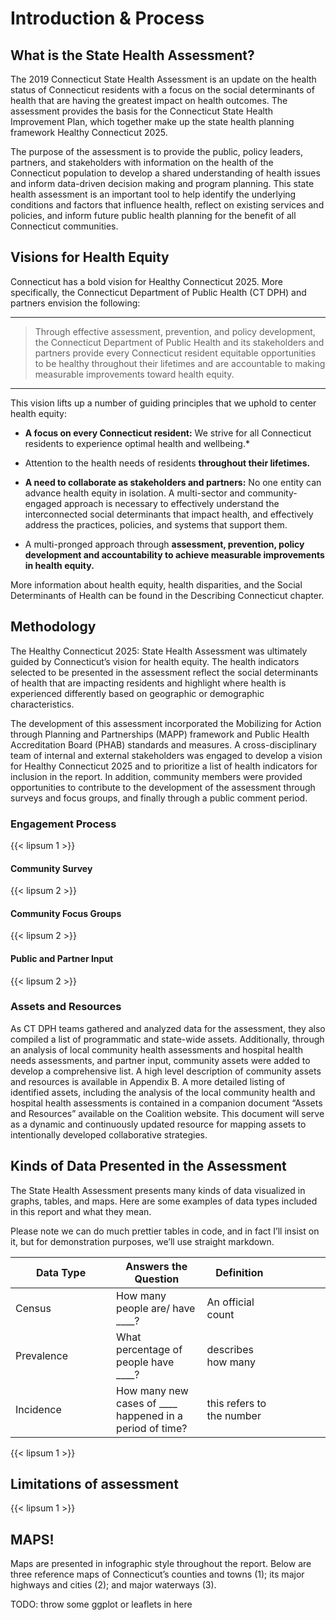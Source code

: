 # Introduction & Process

## What is the State Health Assessment?

The 2019 Connecticut State Health Assessment is an update on the health status
of Connecticut residents with a focus on the social determinants of health that
are having the greatest impact on health outcomes. The assessment provides the
basis for the Connecticut State Health Improvement Plan, which together make up
the state health planning framework Healthy Connecticut 2025.

The purpose of the assessment is to provide the public, policy leaders,
partners, and stakeholders with information on the health of the Connecticut
population to develop a shared understanding of health issues and inform
data-driven decision making and program planning. This state health assessment
is an important tool to help identify the underlying conditions and factors that
influence health, reflect on existing services and policies, and inform future
public health planning for the benefit of all Connecticut communities.

## Visions for Health Equity

Connecticut has a bold vision for Healthy Connecticut 2025. More
specifically, the Connecticut Department of Public Health (CT
DPH) and partners envision the following: 

---

> Through effective assessment, prevention, and
> policy development, the Connecticut Department
> of Public Health and its stakeholders and partners
> provide every Connecticut resident equitable
> opportunities to be healthy throughout their
> lifetimes and are accountable to making
> measurable improvements toward health equity.

---

This vision lifts up a number of guiding principles that we uphold
to center health equity:

- **A focus on every Connecticut resident:** We strive for
all Connecticut residents to experience optimal health
and wellbeing.*

- Attention to the health needs of residents **throughout
their lifetimes.**

- **A need to collaborate as stakeholders and partners:**
No one entity can advance health equity in isolation. A
multi-sector and community-engaged approach is necessary
to effectively understand the interconnected social
determinants that impact health, and effectively address
the practices, policies, and systems that support them.

- A multi-pronged approach through **assessment, prevention,
policy development and accountability to achieve
measurable improvements in health equity.**

More information about health equity, health disparities, and
the Social Determinants of Health can be found in the Describing
Connecticut chapter.

## Methodology

The Healthy Connecticut 2025: State Health Assessment was
ultimately guided by Connecticut’s vision for health equity. The
health indicators selected to be presented in the assessment
reflect the social determinants of health that are impacting
residents and highlight where health is experienced differently
based on geographic or demographic characteristics.

The development of this assessment incorporated the Mobilizing
for Action through Planning and Partnerships (MAPP) framework
and Public Health Accreditation Board (PHAB) standards and
measures. A cross-disciplinary team of internal and external
stakeholders was engaged to develop a vision for Healthy
Connecticut 2025 and to prioritize a list of health indicators for
inclusion in the report. In addition, community members were
provided opportunities to contribute to the development of
the assessment through surveys and focus groups, and finally
through a public comment period.

### Engagement Process

{{< lipsum 1 >}}

#### Community Survey

{{< lipsum 2 >}}

#### Community Focus Groups

{{< lipsum 2 >}}

#### Public and Partner Input

{{< lipsum 2 >}}

### Assets and Resources

As CT DPH teams gathered and analyzed data for the assessment,
they also compiled a list of programmatic and state-wide
assets. Additionally, through an analysis of local community
health assessments and hospital health needs assessments,
and partner input, community assets were added to develop a
comprehensive list. A high level description of community assets
and resources is available in Appendix B. A more detailed
listing of identified assets, including the analysis of the local
community health and hospital health assessments is contained
in a companion document “Assets and Resources” available on
the Coalition website. This document will serve as a dynamic
and continuously updated resource for mapping assets to
intentionally developed collaborative strategies. 

## Kinds of Data Presented in the Assessment

The State Health Assessment presents many kinds of data visualized in graphs,
tables, and maps. Here are some examples of data types included in this report
and what they mean.

:::{.callout-important}
Please note we can do much prettier tables in code, and in fact
I'll insist on it, but for demonstration purposes, we'll use straight markdown.
:::

| Data Type | Answers the Question | Definition |
|------------|-----------|---------|------|
| Census     |  How many people are/ have ____?  |    An official count   |
| Prevalence |  What percentage of people have ____? |   describes how many  |
| Incidence  |    How many new cases of ____ happened in a period of time? |     this refers to the number   |


{{< lipsum 1 >}}

## Limitations of assessment

{{< lipsum 1 >}}


## MAPS!

Maps are presented in infographic style throughout the report. Below are three reference maps of Connecticut’s counties and towns
(1); its major highways and cities (2); and major waterways (3).

TODO: throw some ggplot or leaflets in here
